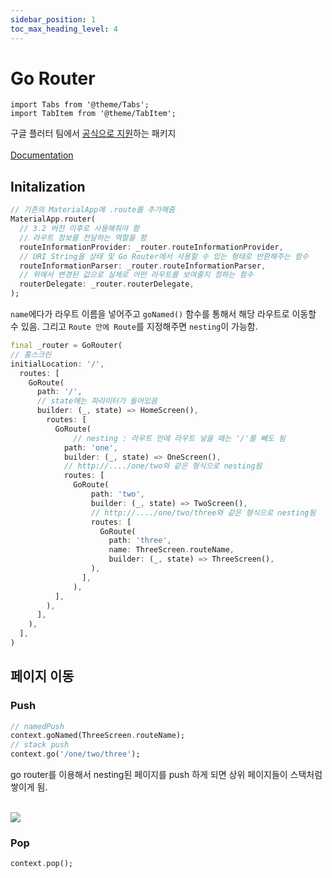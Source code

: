 ```yaml
---
sidebar_position: 1
toc_max_heading_level: 4
---
```


# Go Router

```mdx-code-block
import Tabs from '@theme/Tabs';
import TabItem from '@theme/TabItem';
```

구글 플러터 팀에서 [공식으로 지원](https://pub.dev/packages/go_router)하는 패키지<br></br>[Documentation](https://docs.page/csells/go_router)

## Initalization

<Tabs>
<TabItem value="Widget build(){}">

```dart 
// 기존의 MaterialApp에 .route를 추가해줌 
MaterialApp.router(
  // 3.2 버전 이후로 사용해줘야 함
  // 라우트 정보를 전달하는 역할을 함
  routeInformationProvider: _router.routeInformationProvider,
  // URI String을 상태 및 Go Router에서 사용할 수 있는 형태로 반환해주는 함수
  routeInformationParser: _router.routeInformationParser,
  // 위에서 변경된 값으로 실제로 어떤 라우트를 보여줄지 정하는 함수
  routerDelegate: _router.routerDelegate,
);
```

</TabItem>
<TabItem value="GoRouter 선언">

`name`에다가 라우트 이름을 넣어주고 `goNamed()` 함수를 통해서 해당 라우트로 이동할 수 있음. 그리고 `Route 안에 Route`를 지정해주면 `nesting`이 가능함.
```dart
final _router = GoRouter(
// 홈스크린
initialLocation: '/',
  routes: [
    GoRoute(
      path: '/',
      // state에는 파라미터가 들어있음
      builder: (_, state) => HomeScreen(),
        routes: [
          GoRoute(
              // nesting : 라우트 안에 라우트 넣을 때는 '/'를 빼도 됨
            path: 'one',
            builder: (_, state) => OneScreen(),
            // http://..../one/two와 같은 형식으로 nesting됨
            routes: [
              GoRoute(
                  path: 'two',
                  builder: (_, state) => TwoScreen(),
                  // http://..../one/two/three와 같은 형식으로 nesting됨
                  routes: [
                    GoRoute(
                      path: 'three',
                      name: ThreeScreen.routeName,
                      builder: (_, state) => ThreeScreen(),
                  ),
                ],
              ),
          ],
        ),
      ],
    ),
  ],
)
```

</TabItem>
</Tabs>

## 페이지 이동

### Push
```dart
// namedPush
context.goNamed(ThreeScreen.routeName);
// stack push
context.go('/one/two/three'); 
```

go router를 이용해서 nesting된 페이지를 push 하게 되면 상위 페이지들이 스택처럼 쌓이게 됨.<br></br>
<div style={{textAlign: "center"}}>
<img src={require("./img/go-router/go_router_push.gif").default} style={{width: 300}}/>
</div>

### Pop
```dart
context.pop();
```


